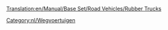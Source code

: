 [[Translation:en/Manual/Base Set/Road Vehicles/Rubber Trucks]]

{{nl/Wegvoertuig|name     = Balogh Rubbertruck
  |img      = Balogh_Rubber_Truck.png
  |price    = £4.797 (€ 9.594) 
  |speed    = 30 mph (48 km/h)
  |annual   = £421 (€ 842)
  |designed = 1936
  |life     = 15
  |capacity = 17.000 liter rubber
}}
{{nl/Wegvoertuig|name     = Uhl Rubbertruck
  |img      = Uhl_Rubber_Truck.png
  |price    = £6.027 (€ 12.054)
  |speed    = 55 mph (88 km/h)
  |annual   = £787 (€ 1.574)
  |designed = 1977
  |life     = 15
  |capacity = 19.000 liter rubber
}}
{{nl/Wegvoertuig|name     = RMT Rubbertruck
  |img      = RMT_Rubber_Truck.png
  |price    = £6.437 (€ 12.874) 
  |speed    = 70 mph (112 km/h)
  |annual   = £1.125 (€ 2.250)
  |designed = 2011
  |life     = 15
  |capacity = 22.000 liter rubber
}}

[[Category:nl/Wegvoertuigen]]